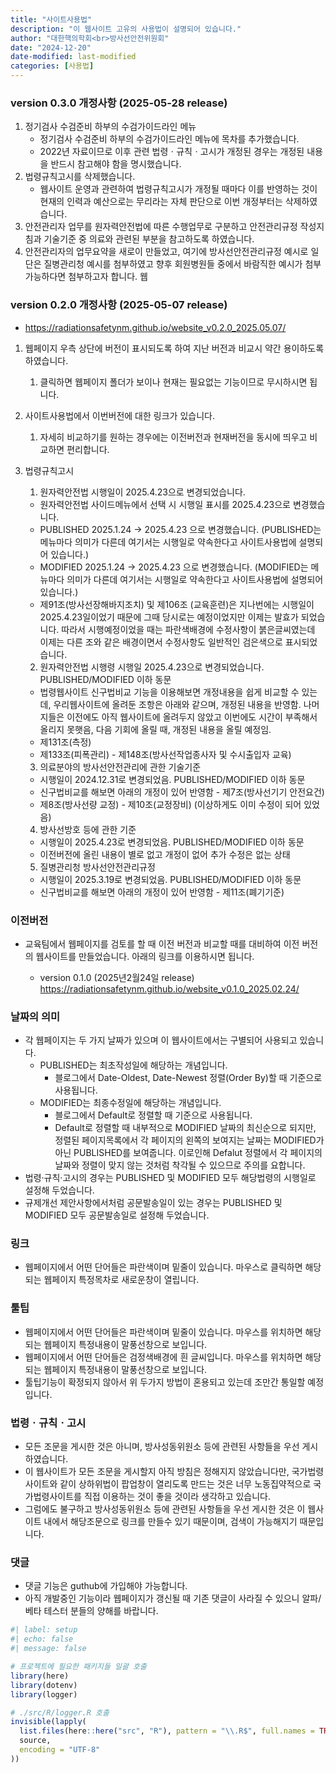 ```yaml
---
title: "사이트사용법"
description: "이 웹사이트 고유의 사용법이 설명되어 있습니다."
author: "대한핵의학회<br>방사선안전위원회"
date: "2024-12-20"
date-modified: last-modified
categories: [사용법]
---
```


### version 0.3.0 개정사항 (2025-05-28 release)

1.  정기검사 수검준비 하부의 수검가이드라인 메뉴
    -   정기검사 수검준비 하부의 수검가이드라인 메뉴에 목차를 추가했습니다.
    -   2022년 자료이므로 이후 관련 법령ㆍ규칙ㆍ고시가 개정된 경우는 개정된 내용을 반드시 참고해야 함을 명시했습니다.
2.  법령규칙고시를 삭제했습니다.
    -   웹사이트 운영과 관련하여 법령규칙고시가 개정될 때마다 이를 반영하는 것이 현재의 인력과 예산으로는 무리라는 자체 판단으로 이번 개정부터는 삭제하였습니다.
3.  안전관리자 업무를 원자력안전법에 따른 수행업무로 구분하고 안전관리규정 작성지침과 기술기준 중 의료와 관련된 부분을 참고하도록 하였습니다.
4.  안전관리자의 업무요약을 새로이 만들었고, 여기에 방사선안전관리규정 예시로 일단은 질병관리청 예시를 첨부하였고 향후 회원병원들 중에서 바람직한 예시가 첨부가능하다면 첨부하고자 합니다. 웹

### version 0.2.0 개정사항 (2025-05-07 release)

-   [https://radiationsafetynm.github.io/website_v0.2.0_2025.05.07/](https://radiationsafetynm.github.io/webiste_v0.2.0_2025.05.07/){target="_blank"}

1.  웹페이지 우측 상단에 버전이 표시되도록 하여 지난 버전과 비교시 약간 용이하도록 하였습니다.

    1)  클릭하면 웹페이지 폴더가 보이나 현재는 필요없는 기능이므로 무시하시면 됩니다.

2.  사이트사용법에서 이번버전에 대한 링크가 있습니다.

    1)  자세히 비교하기를 원하는 경우에는 이전버전과 현재버전을 동시에 띄우고 비교하면 편리합니다.

3.  법령규칙고시

    1)  원자력안전법 시행일이 2025.4.23으로 변경되었습니다.

    -   원자력안전법 사이드메뉴에서 선택 시 시행일 표시를 2025.4.23으로 변경했습니다.
    -   PUBLISHED 2025.1.24 -\> 2025.4.23 으로 변경했습니다. (PUBLISHED는 메뉴마다 의미가 다른데 여기서는 시행일로 약속한다고 사이트사용법에 설명되어 있습니다.)
    -   MODIFIED 2025.1.24 -\> 2025.4.23 으로 변경했습니다. (MODIFIED는 메뉴마다 의미가 다른데 여기서는 시행일로 약속한다고 사이트사용법에 설명되어 있습니다.)
    -   제91조(방사선장해바지조치) 및 제106조 (교육훈련)은 지나번에는 시행일이 2025.4.23일이었기 때문에 그때 당시로는 예정이었지만 이제는 발효가 되었습니다. 따라서 시행예정이었을 때는 파란색배경에 수정사항이 붉은글씨였는데 이제는 다른 조와 같은 배경이면서 수정사항도 일반적인 검은색으로 표시되었습니다.

    2)  원자력안전법 시행령 시행일 2025.4.23으로 변경되었습니다. PUBLISHED/MODIFIED 이하 동문

    -   법령웹사이트 신구법비교 기능을 이용해보면 개정내용을 쉽게 비교할 수 있는데, 우리웹사이트에 올려둔 조항은 아래와 같으며, 개정된 내용을 반영함. 나머지들은 이전에도 아직 웹사이트에 올려두지 않았고 이번에도 시간이 부족해서 올리지 못햇음, 다음 기회에 올릴 때, 개정된 내용을 올릴 예정임.
    -   제131조(측정)
    -   제133조(피폭관리) - 제148조(방사선작업종사자 및 수시출입자 교육)

    3)  의료분야의 방사선안전관리에 관한 기술기준

    -   시행일이 2024.12.31로 변경되었음. PUBLISHED/MODIFIED 이하 동문
    -   신구법비교를 해보면 아래의 개정이 있어 반영함 - 제7조(방사선기기 안전요건)
    -   제8조(방사선량 교정) - 제10조(교정장비) (이상하게도 이미 수정이 되어 있었음)

    4)  방사선방호 등에 관한 기준

    -   시행일이 2025.4.23로 변경되었음. PUBLISHED/MODIFIED 이하 동문
    -   이전버전에 올린 내용이 별로 없고 개정이 없어 추가 수정은 없는 상태

    5)  질병관리청 방사선안전관리규정

    -   시행일이 2025.3.19로 변경되었음. PUBLISHED/MODIFIED 이하 동문
    -   신구법비교를 해보면 아래의 개정이 있어 반영함 - 제11조(폐기기준)

### 이전버전

-   교육팀에서 웹페이지를 검토를 할 때 이전 버전과 비교할 때를 대비하여 이전 버전의 웹사이트를 만들었습니다. 아래의 링크를 이용하시면 됩니다.

    -   version 0.1.0 (2025년2월24일 release) [https://radiationsafetynm.github.io/website_v0.1.0_2025.02.24/](https://radiationsafetynm.github.io/website_v0.1.0_2025.02.24/){target="_blank"}

### 날짜의 의미

-   각 웹페이지는 두 가지 날짜가 있으며 이 웹사이트에서는 구별되어 사용되고 있습니다.
    -   PUBLISHED는 최초작성일에 해당하는 개념입니다.
        -   블로그에서 Date-Oldest, Date-Newest 정렬(Order By)할 때 기준으로 사용됩니다.
    -   MODIFIED는 최종수정일에 해당하는 개념입니다.
        -   블로그에서 Default로 정렬할 때 기준으로 사용됩니다.
        -   Default로 정렬할 때 내부적으로 MODIFIED 날짜의 최신순으로 되지만, 정렬된 페이지목록에서 각 페이지의 왼쪽의 보여지는 날짜는 MODIFIED가 아닌 PUBLISHED를 보여줍니다. 이로인해 Defalut 정렬에서 각 페이지의 날짜와 정렬이 맞지 않는 것처럼 착각될 수 있으므로 주의를 요합니다.
-   법령·규칙·고시의 경우는 PUBLISHED 및 MODIFIED 모두 해당법령의 시행일로 설정해 두었습니다.
-   규제개선 제안사항에서처럼 공문발송일이 있는 경우는 PUBLISHED 및 MODIFIED 모두 공문발송일로 설정해 두었습니다.

### 링크

-   웹페이지에서 어떤 단어들은 파란색이며 밑줄이 있습니다. 마우스로 클릭하면 해당되는 웹페이지 특정목차로 새로운창이 열립니다.

### 툴팁

-   웹페이지에서 어떤 단어들은 파란색이며 밑줄이 있습니다. 마우스를 위치하면 해당되는 웹페이지 특정내용이 말풍선창으로 보입니다.
-   웹페이지에서 어떤 단어들은 검정색배경에 흰 글씨입니다. 마우스를 위치하면 해당되는 웹페이지 특정내용이 말풍선창으로 보입니다.
-   툴팁기능이 확정되지 않아서 위 두가지 방법이 혼용되고 있는데 조만간 통일할 예정입니다.

### 법령ㆍ규칙ㆍ고시

-   모든 조문을 게시한 것은 아니며, 방사성동위원소 등에 관련된 사항들을 우선 게시하였습니다.
-   이 웹사이트가 모든 조문을 게시할지 아직 방침은 정해지지 않았습니다만, 국가법령사이트와 같이 상하위법이 팝업창이 열리도록 만드는 것은 너무 노동집약적으로 국가법령사이트를 직접 이용하는 것이 좋을 것이라 생각하고 있습니다.
-   그럼에도 불구하고 방사성동위원소 등에 관련된 사항들을 우선 게시한 것은 이 웹사이트 내에서 해당조문으로 링크를 만들수 있기 때문이며, 검색이 가능해지기 때문입니다.

### 댓글

-   댓글 기능은 guthub에 가입해야 가능합니다.
-   아직 개발중인 기능이라 웹페이지가 갱신될 때 기존 댓글이 사라질 수 있으니 알파/베타 테스터 분들의 양해를 바랍니다.


```r
#| label: setup
#| echo: false
#| message: false

# 프로젝트에 필요한 패키지들 일괄 호출
library(here)
library(dotenv)
library(logger)

# ./src/R/logger.R 호출
invisible(lapply(
  list.files(here::here("src", "R"), pattern = "\\.R$", full.names = TRUE),
  source,
  encoding = "UTF-8"
))

```
